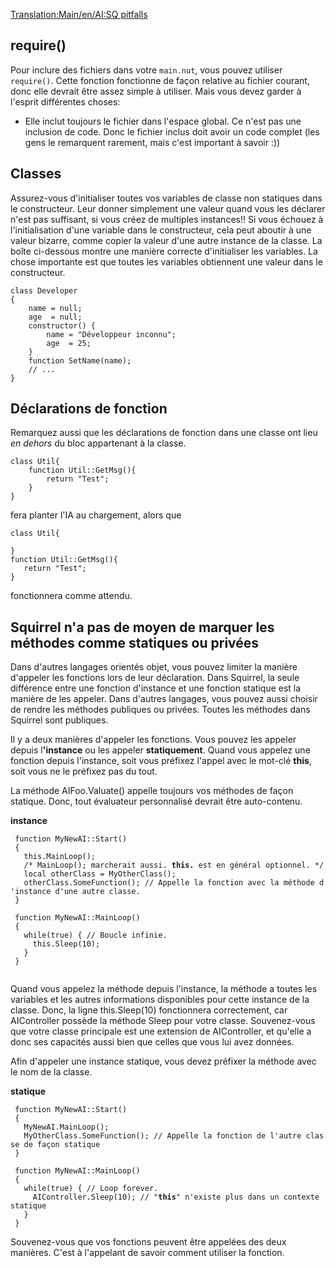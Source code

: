 [[Translation:Main/en/AI:SQ pitfalls]]
{{fr/NonIA}}

== require() ==

Pour inclure des fichiers dans votre <code>main.nut</code>, vous pouvez utiliser <code>require()</code>. Cette fonction fonctionne de façon relative au fichier courant, donc elle devrait être assez simple à utiliser. Mais vous devez garder à l'esprit différentes choses:

* Elle inclut toujours le fichier dans l'espace global. Ce n'est pas une inclusion de code. Donc le fichier inclus doit avoir un code complet (les gens le remarquent rarement, mais c'est important à savoir :))

== Classes ==

Assurez-vous d'initialiser toutes vos variables de classe non statiques dans le constructeur. Leur donner simplement une valeur quand vous les déclarer n'est pas suffisant, si vous créez de multiples instances!! Si vous échouez à l'initialisation d'une variable dans le constructeur, cela peut aboutir à une valeur bizarre, comme copier la valeur d'une autre instance de la classe. La boîte ci-dessous montre une manière correcte d'initialiser les variables. La chose importante est que toutes les variables obtiennent une valeur dans le constructeur.

 class Developer
 {
     name = null;
     age  = null;
     constructor() {
         name = "Développeur inconnu";
         age  = 25;
     }
     function SetName(name);
     // ...
 }

== Déclarations de fonction ==
Remarquez aussi que les déclarations de fonction dans une classe ont lieu ''en dehors'' du bloc appartenant à la classe.
 class Util{
     function Util::GetMsg(){
         return "Test";
     }	
 }
fera planter l'IA au chargement, alors que
 class Util{
     	
 }
 function Util::GetMsg(){
    return "Test";
 }

fonctionnera comme attendu.

== Squirrel n'a pas de moyen de marquer les méthodes comme statiques ou privées ==

Dans d'autres langages orientés objet, vous pouvez limiter la manière d'appeler les fonctions lors de leur déclaration. Dans Squirrel, la seule différence entre une fonction d'instance et une fonction statique est la manière de les appeler. Dans d'autres langages, vous pouvez aussi choisir de rendre les méthodes publiques ou privées. Toutes les méthodes dans Squirrel sont publiques.

Il y a deux manières d'appeler les fonctions. Vous pouvez les appeler depuis l''''instance''' ou les appeler '''statiquement'''. Quand vous appelez une fonction depuis l'instance, soit vous préfixez l'appel avec le mot-clé '''this''', soit vous ne le préfixez pas du tout.

La méthode AIFoo.Valuate() appelle toujours vos méthodes de façon statique. Donc, tout évaluateur personnalisé devrait être auto-contenu.

'''instance'''
  function MyNewAI::Start()
  {
    this.MainLoop();
    /* MainLoop(); marcherait aussi. '''this.''' est en général optionnel. */
    local otherClass = MyOtherClass();
    otherClass.SomeFunction(); // Appelle la fonction avec la méthode d'instance d'une autre classe.
  }
  
  function MyNewAI::MainLoop()
  {
    while(true) { // Boucle infinie.
      this.Sleep(10);
    }
  }
  
Quand vous appelez la méthode depuis l'instance, la méthode a toutes les variables et les autres informations disponibles pour cette instance de la classe. Donc, la ligne this.Sleep(10) fonctionnera correctement, car AIController possède la méthode Sleep pour votre classe. Souvenez-vous que votre classe principale est une extension de AIController, et qu'elle a donc ses capacités aussi bien que celles que vous lui avez données.

Afin d'appeler une instance statique, vous devez préfixer la méthode avec le nom de la classe.

'''statique'''
  function MyNewAI::Start()
  {
    MyNewAI.MainLoop();
    MyOtherClass.SomeFunction(); // Appelle la fonction de l'autre classe de façon statique
  }
  
  function MyNewAI::MainLoop()
  {
    while(true) { // Loop forever.
      AIController.Sleep(10); // "'''this'''" n'existe plus dans un contexte statique
    }
  }

Souvenez-vous que vos fonctions peuvent être appelées des deux manières. C'est à l'appelant de savoir comment utiliser la fonction.